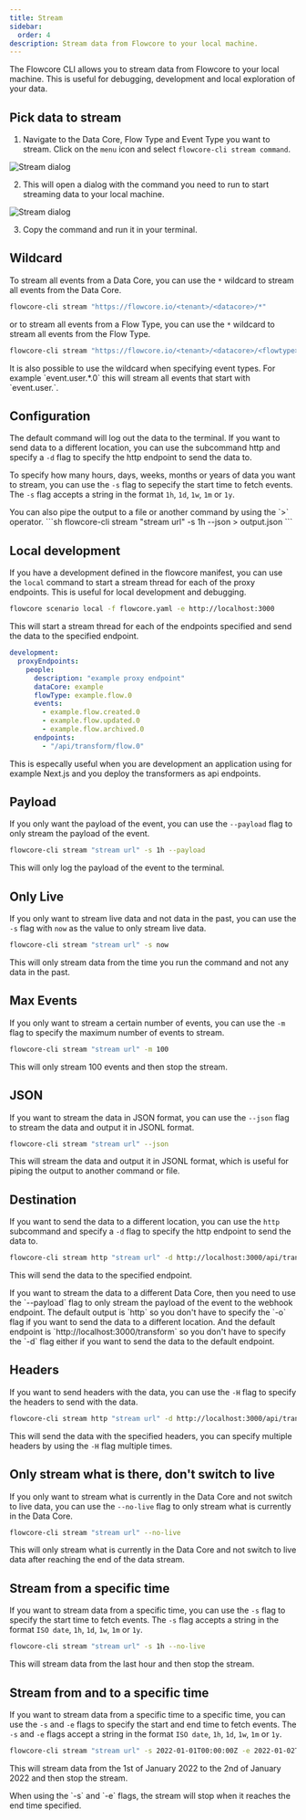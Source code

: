 ```yaml
---
title: Stream
sidebar:
  order: 4
description: Stream data from Flowcore to your local machine.
---
```



The Flowcore CLI allows you to stream data from Flowcore to your local machine. This is useful for debugging, development
and local exploration of your data.

## Pick data to stream

1. Navigate to the Data Core, Flow Type and Event Type you want to stream. Click on the `menu` icon and select
`flowcore-cli stream command`.
<Image src={StreamCommand} alt="Stream dialog" />

2. This will open a dialog with the command you need to run to start streaming data to your local machine.
<Image src={StreamDialog} alt="Stream dialog" />

3. Copy the command and run it in your terminal.

## Wildcard

To stream all events from a Data Core, you can use the `*` wildcard to stream all events from the Data Core.

```sh
flowcore-cli stream "https://flowcore.io/<tenant>/<datacore>/*"
```

or to stream all events from a Flow Type, you can use the `*` wildcard to stream all events from the Flow Type.

```sh
flowcore-cli stream "https://flowcore.io/<tenant>/<datacore>/<flowtype>/*"
```

<Card title="info" icon="information">
    It is also possible to use the wildcard when specifying event types. For example `event.user.*.0` this will stream all events that start with `event.user.`.
</Card>


## Configuration

The default command will log out the data to the terminal. If you want to send data to a different location, you can use the subcommand http 
and specify a `-d` flag to specify the http endpoint to send the data to.

To specify how many hours, days, weeks, months or years of data you want to stream, you can use the `-s` flag to sepecify
the start time to fetch events. The `-s` flag accepts a string in the format `1h`, `1d`, `1w`, `1m` or `1y`.

<Card title="JSON" icon="document">
    You can also pipe the output to a file or another command by using the `>` operator.
    ```sh
    flowcore-cli stream "stream url" -s 1h --json > output.json
    ```
</Card>

## Local development

If you have a development defined in the flowcore manifest, you can use the `local` command to start a stream thread for
each of the proxy endpoints. This is useful for local development and debugging.

```sh
flowcore scenario local -f flowcore.yaml -e http://localhost:3000
```

This will start a stream thread for each of the endpoints specified and send the data to the specified endpoint.

```yaml
development:
  proxyEndpoints:
    people:
      description: "example proxy endpoint"
      dataCore: example
      flowType: example.flow.0
      events:
        - example.flow.created.0
        - example.flow.updated.0
        - example.flow.archived.0
      endpoints:
        - "/api/transform/flow.0"
```

<Card title="info" icon="information">
    This is especally useful when you are development an application using for example Next.js and you deploy the
  transformers as api endpoints.
</Card>

## Payload

If you only want the payload of the event, you can use the `--payload` flag to only stream the payload of the event.

```sh
flowcore-cli stream "stream url" -s 1h --payload
```
This will only log the payload of the event to the terminal.

## Only Live

If you only want to stream live data and not data in the past, you can use the `-s` flag with `now` as the value to only stream live data.

```sh
flowcore-cli stream "stream url" -s now
```

This will only stream data from the time you run the command and not any data in the past.

## Max Events

If you only want to stream a certain number of events, you can use the `-m` flag to specify the maximum number of events to stream.

```sh
flowcore-cli stream "stream url" -m 100
```

This will only stream 100 events and then stop the stream.

## JSON

If you want to stream the data in JSON format, you can use the `--json` flag to stream the data and output it in JSONL format.

```sh
flowcore-cli stream "stream url" --json
```

This will stream the data and output it in JSONL format, which is useful for piping the output to another command or file.

## Destination

If you want to send the data to a different location, you can use the `http` subcommand and specify a `-d` flag to specify the http endpoint to send the data to.

```sh
flowcore-cli stream http "stream url" -d http://localhost:3000/api/transform
```

This will send the data to the specified endpoint.

<Card title="info" icon="information">
    If you want to stream the data to a different Data Core, then you need to use the `--payload` flag to only stream the payload of the event to the webhook endpoint.
</Card>

<Card title="info" icon="information">
  The default output is `http` so you don't have to specify the `-o` flag if you want to send the data to a different location. And the default endpoint is `http://localhost:3000/transform` so you don't have to specify the `-d` flag either if you want to send the data to the default endpoint.
</Card>

## Headers

If you want to send headers with the data, you can use the `-H` flag to specify the headers to send with the data.

```sh
flowcore-cli stream http "stream url" -d http://localhost:3000/api/transform -H "Authorization: Bearer token"
```

This will send the data with the specified headers, you can specify multiple headers by using the `-H` flag multiple times.

## Only stream what is there, don't switch to live

If you only want to stream what is currently in the Data Core and not switch to live data, you can use the `--no-live` flag to only stream what is currently in the Data Core.

```sh
flowcore-cli stream "stream url" --no-live
```

This will only stream what is currently in the Data Core and not switch to live data after reaching the end of the data stream.

## Stream from a specific time

If you want to stream data from a specific time, you can use the `-s` flag to specify the start time to fetch events. The `-s` flag accepts a string in the format `ISO date`, `1h`, `1d`, `1w`, `1m` or `1y`.

```sh
flowcore-cli stream "stream url" -s 1h --no-live
```

This will stream data from the last hour and then stop the stream.

## Stream from and to a specific time

If you want to stream data from a specific time to a specific time, you can use the `-s` and `-e` flags to specify the start and end time to fetch events. The `-s` and `-e` flags accept a string in the format `ISO date`, `1h`, `1d`, `1w`, `1m` or `1y`.

```sh
flowcore-cli stream "stream url" -s 2022-01-01T00:00:00Z -e 2022-01-02T00:00:00Z
```

This will stream data from the 1st of January 2022 to the 2nd of January 2022 and then stop the stream.

<Card title="info" icon="information">
    When using the `-s` and `-e` flags, the stream will stop when it reaches the end time specified.
</Card>
